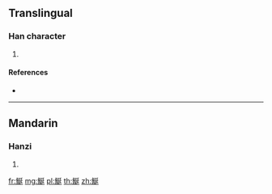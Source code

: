 {{character info/new}}
==Translingual==

===Han character===
{{Han char|rn=195|rad=魚|as=07|sn=18|four=|canj=NFNKM,NFNKV}}

# {{defn|Han|sort=魚07}}

====References====
* {{Han ref|kx=1471.110|dkj=46176|dj=2003.290|hdz=74687.060|uh=9BC5|ud=39877}}

----

==Mandarin==

===Hanzi===
{{cmn-hanzi|pin=[[tíng]] ([[ting2]])|wg=t'ing<sup>2</sup>}}

# {{defn|lang=cmn|sort=魚07}}

[[fr:鯅]]
[[mg:鯅]]
[[pl:鯅]]
[[th:鯅]]
[[zh:鯅]]